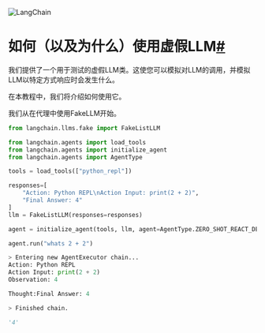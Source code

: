 

<Head>
  <script>
    {
      `(function() {
         var _hmt = _hmt || [];
(function() {
  var hm = document.createElement("script");
  hm.src = "https://hm.baidu.com/hm.js?e60fb290e204e04c5cb6f79b0ac1e697";
  var s = document.getElementsByTagName("script")[0]; 
  s.parentNode.insertBefore(hm, s);
})();
       })();`
    }
  </script>
</Head>

![LangChain](https://pica.zhimg.com/50/v2-56e8bbb52aa271012541c1fe1ceb11a2_r.gif)





如何（以及为什么）使用虚假LLM[#](#how-and-why-to-use-the-fake-llm "Permalink to this headline")
==================================================================================

我们提供了一个用于测试的虚假LLM类。这使您可以模拟对LLM的调用，并模拟LLM以特定方式响应时会发生什么。

在本教程中，我们将介绍如何使用它。

我们从在代理中使用FakeLLM开始。

```python
from langchain.llms.fake import FakeListLLM

```

```python
from langchain.agents import load_tools
from langchain.agents import initialize_agent
from langchain.agents import AgentType

```

```python
tools = load_tools(["python_repl"])

```

```python
responses=[
    "Action: Python REPL\nAction Input: print(2 + 2)",
    "Final Answer: 4"
]
llm = FakeListLLM(responses=responses)

```

```python
agent = initialize_agent(tools, llm, agent=AgentType.ZERO_SHOT_REACT_DESCRIPTION, verbose=True)

```

```python
agent.run("whats 2 + 2")

```

```python
> Entering new AgentExecutor chain...
Action: Python REPL
Action Input: print(2 + 2)
Observation: 4

Thought:Final Answer: 4

> Finished chain.

```

```python
'4'

```

